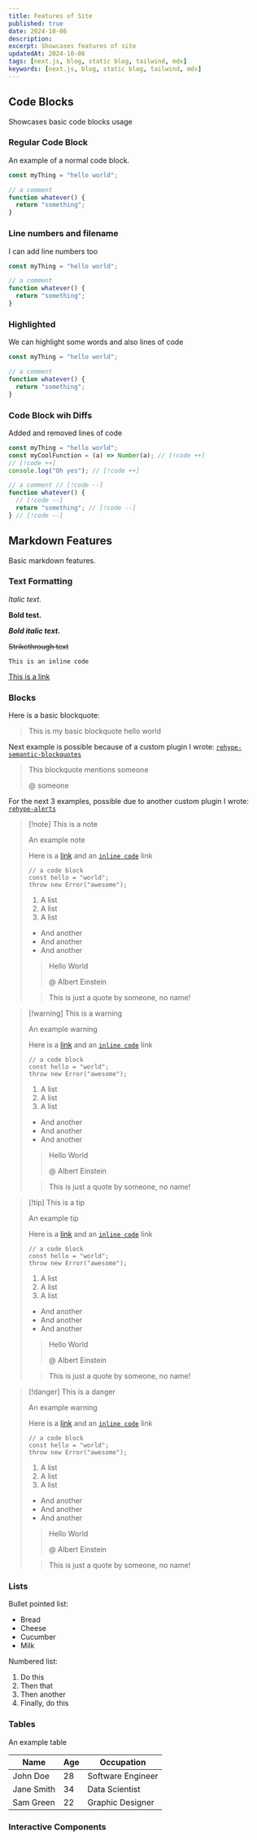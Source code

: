 ```yaml
---
title: Features of Site
published: true
date: 2024-10-06
description:
excerpt: Showcases features of site
updatedAt: 2024-10-06
tags: [next.js, blog, static blog, tailwind, mdx]
keywords: [next.js, blog, static blog, tailwind, mdx]
---
```


## Code Blocks

Showcases basic code blocks usage

### Regular Code Block

An example of a normal code block.

```ts
const myThing = "hello world";

// a comment
function whatever() {
  return "something";
}
```

### Line numbers and filename

I can add line numbers too

```ts title="index.ts" showLineNumbers
const myThing = "hello world";

// a comment
function whatever() {
  return "something";
}
```

### Highlighted

We can highlight some words and also lines of code

```ts {2-4} /const/ /whatever/
const myThing = "hello world";

// a comment
function whatever() {
  return "something";
}
```

### Code Block wih Diffs

Added and removed lines of code

```ts
const myThing = "hello world";
const myCoolFunction = (a) => Number(a); // [!code ++]
// [!code ++]
console.log("Oh yes"); // [!code ++]

// a comment // [!code --]
function whatever() {
  // [!code --]
  return "something"; // [!code --]
} // [!code --]
```

## Markdown Features

Basic markdown features.

### Text Formatting

_Italic text._

**Bold test.**

**_Bold italic text._**

~~Strikethrough text~~

`This is an inline code`

[This is a link](https://example.com)

### Blocks

Here is a basic blockquote:

> This is my basic blockquote
> hello world

Next example is possible because of a custom plugin I wrote: [`rehype-semantic-blockquotes`](https://github.com/nikitarevenco/rehype-semantic-blockquotes)

> This blockquote mentions someone
>
> @ someone

For the next 3 examples, possible due to another custom plugin I wrote: [`rehype-alerts`](https://github.com/nikitarevenco/rehype-alerts)

> [!note] This is a note
>
> An example note
>
> Here is a [link](#) and an [`inline code`](#) link
>
> ```tsx {3}
> // a code block
> const hello = "world";
> throw new Error("awesome");
> ```
>
> 1. A list
> 1. A list
> 1. A list
>
> - And another
> - And another
> - And another
>
> > Hello World
> >
> > @ Albert Einstein
>
> > This is just a quote by someone, no name!

> [!warning] This is a warning
>
> An example warning
>
> Here is a [link](#) and an [`inline code`](#) link
>
> ```tsx {3}
> // a code block
> const hello = "world";
> throw new Error("awesome");
> ```
>
> 1. A list
> 1. A list
> 1. A list
>
> - And another
> - And another
> - And another
>
> > Hello World
> >
> > @ Albert Einstein
>
> > This is just a quote by someone, no name!

> [!tip] This is a tip
>
> An example tip
>
> Here is a [link](#) and an [`inline code`](#) link
>
> ```tsx {3}
> // a code block
> const hello = "world";
> throw new Error("awesome");
> ```
>
> 1. A list
> 1. A list
> 1. A list
>
> - And another
> - And another
> - And another
>
> > Hello World
> >
> > @ Albert Einstein
>
> > This is just a quote by someone, no name!

> [!danger] This is a danger
>
> An example warning
>
> Here is a [link](#) and an [`inline code`](#) link
>
> ```tsx {3}
> // a code block
> const hello = "world";
> throw new Error("awesome");
> ```
>
> 1. A list
> 1. A list
> 1. A list
>
> - And another
> - And another
> - And another
>
> > Hello World
> >
> > @ Albert Einstein
>
> > This is just a quote by someone, no name!

### Lists

Bullet pointed list:

- Bread
- Cheese
- Cucumber
- Milk

Numbered list:

1. Do this
1. Then that
1. Then another
1. Finally, do this

### Tables

An example table

| Name       | Age | Occupation        |
| ---------- | --- | ----------------- |
| John Doe   | 28  | Software Engineer |
| Jane Smith | 34  | Data Scientist    |
| Sam Green  | 22  | Graphic Designer  |

### Interactive Components

<Interactive />
